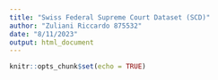 ```yaml
---
title: "Swiss Federal Supreme Court Dataset (SCD)"
author: "Zuliani Riccardo 875532"
date: "8/11/2023"
output: html_document
---
```


```r
knitr::opts_chunk$set(echo = TRUE)
```

